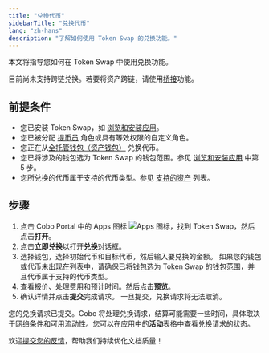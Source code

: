 ```yaml
---
title: "兑换代币"
sidebarTitle: "兑换代币"
lang: "zh-hans"
description: "了解如何使用 Token Swap 的兑换功能。"
---
```


本文将指导您如何在 Token Swap 中使用兑换功能。

<Info>目前尚未支持跨链兑换。若要将资产跨链，请使用[桥接](/cn/apps/bridge/introduction)功能。</Info>

## 前提条件
- 您已安装 Token Swap，如 [浏览和安装应用](/cn/apps/browse-and-install)。
- 您已被分配 [提币员](/cn/portal/risk-controls/roles-and-permissions) 角色或具有等效权限的自定义角色。
- 您正在从[全托管钱包（资产钱包）](/cn/portal/custodial-wallets/asset-wallets/set-up) 兑换代币。
- 您已将涉及的钱包选为 Token Swap 的钱包范围。参见 [浏览和安装应用](/cn/apps/browse-and-install) 中第 5 步。
- 您所兑换的代币属于支持的代币类型。参见 [支持的资产](/cn/apps/token-swap/supported-assets) 列表。

## 步骤

1. 点击 Cobo Portal 中的 Apps 图标 <img src="/en/images/common/icon_apps.svg" className="icon" alt="Apps 图标" />，找到 Token Swap，然后点击**打开**。
2. 点击**立即兑换**以打开**兑换**对话框。
3. 选择钱包，选择初始代币和目标代币，然后输入要兑换的金额。
<Note>如果您的钱包或代币未出现在列表中，请确保已将钱包选为 Token Swap 的钱包范围，并且代币属于支持的代币类型。</Note>
4. 查看报价、处理费用和预计时间。然后点击**预览**。
5. 确认详情并点击**提交**完成请求。
    <Note>一旦提交，兑换请求将无法取消。</Note>

您的兑换请求已提交。Cobo 将处理兑换请求，结算可能需要一些时间，具体取决于网络条件和可用流动性。您可以在应用中的**活动**表格中查看兑换请求的状态。

<Tip>欢迎[提交您的反馈](https://forms.zohopublic.com/cobo/form/DocumentFeedbackForm/formperma/QvLOhxJv1_JMsJ-1dleZ8Itb_7rzN-LtgvsDdxosoVI?referrername=manuals)，帮助我们持续优化文档质量！</Tip>